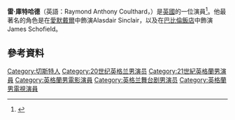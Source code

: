 {{Infobox person
| name = Raymond Coulthard
| birth_name = Raymond Anthony Coulthard
| birth_date = {{birth date and age|1968|9|3|df=yes}}
| birth_place = [[英國|英國]][[英格蘭|英格蘭]][[切斯特|切斯特]]
| nationality = 英國
| occupation = 演員
| years_active = 1992–現在
| partner = [[Jenna_Russell|Jenna Russell]]
}}
'''雷·庫特哈德'''（英語：Raymond Anthony Coulthard，{{bd|1968年|9月3日}}）是[[英國|英國]]的一位演員<ref>{{cite web |url=http://www.bbc.co.uk/pressoffice/proginfo/tv/2010/wk10/feature_casualty.shtml |title=Interview with Raymond Coulthard, Robert Boulter and Michael Maloney |year=2010 |publisher=BBC |accessdate=18 December 2013 |archive-date=2018-12-07 |archive-url=https://web.archive.org/web/20181207103624/http://www.bbc.co.uk/pressoffice/proginfo/tv/2010/wk10/feature_casualty.shtml |dead-url=no }}</ref>。他最著名的角色是在[[愛默戴爾|愛默戴爾]]中飾演Alasdair Sinclair，以及在[[巴比倫飯店|巴比倫飯店]]中飾演James Schofield。

==參考資料==
{{Reflist}}

{{DEFAULTSORT: Coulthard, Raymond}}
[[Category:切斯特人|Category:切斯特人]]
[[Category:20世纪英格兰男演员|Category:20世纪英格兰男演员]]
[[Category:21世紀英格蘭男演員|Category:21世紀英格蘭男演員]]
[[Category:英格蘭男電影演員|Category:英格蘭男電影演員]]
[[Category:英格兰舞台剧男演员|Category:英格兰舞台剧男演员]]
[[Category:英格蘭男電視演員|Category:英格蘭男電視演員]]